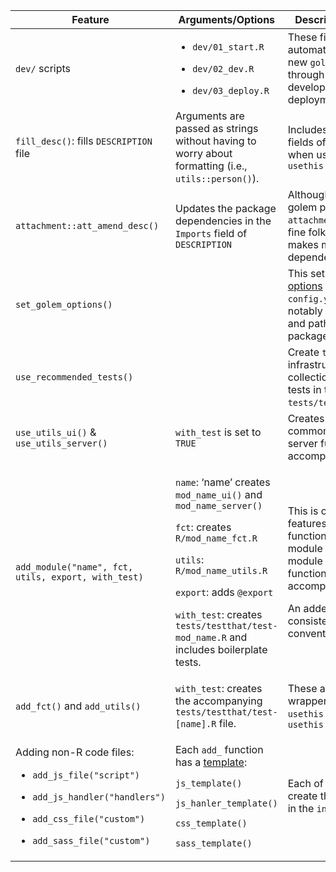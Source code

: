 ::: {style="font-size: 0.85em;"}
+-----------------------------------------------------+-----------------------------------------------------------------------------------------------------+------------------------------------------------------------------------------------------------------------------------------------------------------------------------------------------------+
| Feature                                             | Arguments/Options                                                                                   | Description/Comments                                                                                                                                                                           |
+=====================================================+=====================================================================================================+================================================================================================================================================================================================+
| `dev/` scripts                                      | -   `dev/01_start.R`                                                                                | These files are automatically included in new `golem` apps and walk through set up, development, and deployment                                                                                |
|                                                     |                                                                                                     |                                                                                                                                                                                                |
|                                                     | -   `dev/02_dev.R`                                                                                  |                                                                                                                                                                                                |
|                                                     |                                                                                                     |                                                                                                                                                                                                |
|                                                     | -   `dev/03_deploy.R`                                                                               |                                                                                                                                                                                                |
+-----------------------------------------------------+-----------------------------------------------------------------------------------------------------+------------------------------------------------------------------------------------------------------------------------------------------------------------------------------------------------+
| `fill_desc()`: fills `DESCRIPTION` file             | Arguments are passed as strings without having to worry about formatting (i.e., `utils::person()`). | Includes many necessary fields often overlooked when using `usethis::create_package()`                                                                                                         |
+-----------------------------------------------------+-----------------------------------------------------------------------------------------------------+------------------------------------------------------------------------------------------------------------------------------------------------------------------------------------------------+
| `attachment::att_amend_desc()`                      | Updates the package dependencies in the `Imports` field of `DESCRIPTION`                            | Although not part of the golem package, `attachment` is built by the fine folks at [ThinkR](https://thinkr-open.github.io/attachment/index.html) and makes managing dependencies smoother.     |
+-----------------------------------------------------+-----------------------------------------------------------------------------------------------------+------------------------------------------------------------------------------------------------------------------------------------------------------------------------------------------------+
| `set_golem_options()`                               |                                                                                                     | This sets a [variety of options](https://thinkr-open.github.io/golem/reference/golem_opts.html) in the `golem-config.yml` file (most notably the name, version, and path to your app-package). |
+-----------------------------------------------------+-----------------------------------------------------------------------------------------------------+------------------------------------------------------------------------------------------------------------------------------------------------------------------------------------------------+
| `use_recommended_tests()`                           |                                                                                                     | Create `testthat` infrastructure and adds a collection of boilerplate tests in the `tests/testthat/` folder.                                                                                   |
+-----------------------------------------------------+-----------------------------------------------------------------------------------------------------+------------------------------------------------------------------------------------------------------------------------------------------------------------------------------------------------+
| `use_utils_ui()` & `use_utils_server()`             | `with_test` is set to `TRUE`                                                                        | Creates a collection of commonly used UI and server functions (and accompanying tests).                                                                                                        |
+-----------------------------------------------------+-----------------------------------------------------------------------------------------------------+------------------------------------------------------------------------------------------------------------------------------------------------------------------------------------------------+
| `add_module("name", fct, utils, export, with_test)` | `name`: 'name' creates `mod_name_ui()` and `mod_name_server()`                                      | This is one of the best features in `golem` . A single function will create two module functions (and a module file), utility functions, and accompanying tests.                               |
|                                                     |                                                                                                     |                                                                                                                                                                                                |
|                                                     | `fct`: creates `R/mod_name_fct.R`                                                                   | An added bonus is a consistent file naming convention.                                                                                                                                         |
|                                                     |                                                                                                     |                                                                                                                                                                                                |
|                                                     | `utils`: `R/mod_name_utils.R`                                                                       |                                                                                                                                                                                                |
|                                                     |                                                                                                     |                                                                                                                                                                                                |
|                                                     | `export`: adds `@export`                                                                            |                                                                                                                                                                                                |
|                                                     |                                                                                                     |                                                                                                                                                                                                |
|                                                     | `with_test`: creates `tests/testthat/test-mod_name.R` and includes boilerplate tests.               |                                                                                                                                                                                                |
+-----------------------------------------------------+-----------------------------------------------------------------------------------------------------+------------------------------------------------------------------------------------------------------------------------------------------------------------------------------------------------+
| `add_fct()` and `add_utils()`                       | `with_test`: creates the accompanying `tests/testthat/test-[name].R` file.                          | These are essentially wrappers for `usethis::use_r()` and `usethis::use_test()`                                                                                                                |
+-----------------------------------------------------+-----------------------------------------------------------------------------------------------------+------------------------------------------------------------------------------------------------------------------------------------------------------------------------------------------------+
| Adding non-R code files:                            | Each `add_` function has a [template](https://thinkr-open.github.io/golem/reference/template.html): | Each of these functions create the necessary files in the `inst/app` folder.                                                                                                                   |
|                                                     |                                                                                                     |                                                                                                                                                                                                |
| -   `add_js_file("script")`                         | `js_template()`                                                                                     |                                                                                                                                                                                                |
|                                                     |                                                                                                     |                                                                                                                                                                                                |
| -   `add_js_handler("handlers")`                    | `js_hanler_template()`                                                                              |                                                                                                                                                                                                |
|                                                     |                                                                                                     |                                                                                                                                                                                                |
| -   `add_css_file("custom")`                        | `css_template()`                                                                                    |                                                                                                                                                                                                |
|                                                     |                                                                                                     |                                                                                                                                                                                                |
| -   `add_sass_file("custom")`                       | `sass_template()`                                                                                   |                                                                                                                                                                                                |
+-----------------------------------------------------+-----------------------------------------------------------------------------------------------------+------------------------------------------------------------------------------------------------------------------------------------------------------------------------------------------------+
:::
